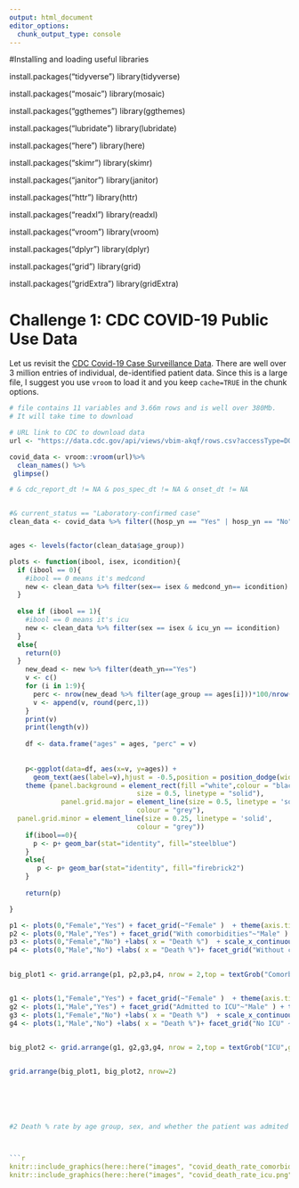 ```yaml
---
output: html_document
editor_options: 
  chunk_output_type: console
---
```

#Installing and loading useful libraries

install.packages("tidyverse")
library(tidyverse)

install.packages("mosaic")
library(mosaic)

install.packages("ggthemes")
library(ggthemes)

install.packages("lubridate")
library(lubridate)

install.packages("here")
library(here)

install.packages("skimr")
library(skimr)

install.packages("janitor")
library(janitor)

install.packages("httr")
library(httr)

install.packages("readxl")
library(readxl)

install.packages("vroom")
library(vroom)

install.packages("dplyr")
library(dplyr)

install.packages("grid")
library(grid)

install.packages("gridExtra")
library(gridExtra)

# Challenge 1: CDC COVID-19 Public Use Data

Let us revisit the [CDC Covid-19 Case Surveillance Data](https://data.cdc.gov/Case-Surveillance/COVID-19-Case-Surveillance-Public-Use-Data/vbim-akqf). There are well over 3 million entries of individual, de-identified patient data. Since this is a large file, I suggest you use `vroom` to load it and you keep `cache=TRUE` in the chunk options.


```r
# file contains 11 variables and 3.66m rows and is well over 380Mb. 
# It will take time to download

# URL link to CDC to download data
url <- "https://data.cdc.gov/api/views/vbim-akqf/rows.csv?accessType=DOWNLOAD"

covid_data <- vroom::vroom(url)%>%
  clean_names() %>%
 glimpse()

# & cdc_report_dt != NA & pos_spec_dt != NA & onset_dt != NA


#& current_status == "Laboratory-confirmed case" 
clean_data <- covid_data %>% filter((hosp_yn == "Yes" | hosp_yn == "No") & (race_and_ethnicity_combined != "Unknown")  & (medcond_yn == "Yes"|medcond_yn == "No") & current_status == "Laboratory-confirmed case" & (icu_yn == "Yes"|icu_yn == "No")  & (death_yn == "Yes"|death_yn == "No")  & age_group!="Unknown") %>% drop_na()


ages <- levels(factor(clean_data$age_group))

plots <- function(ibool, isex, icondition){
  if (ibool == 0){
    #ibool == 0 means it's medcond
    new <- clean_data %>% filter(sex== isex & medcond_yn== icondition)
  }
  
  else if (ibool == 1){
    #ibool == 0 means it's icu
    new <- clean_data %>% filter(sex == isex & icu_yn == icondition)
  }
  else{
    return(0)
  }
    new_dead <- new %>% filter(death_yn=="Yes")
    v <- c()
    for (i in 1:9){
      perc <- nrow(new_dead %>% filter(age_group == ages[i]))*100/nrow(new %>% filter(age_group == ages[i]))
      v <- append(v, round(perc,1))
    }
    print(v)
    print(length(v))
    
    df <- data.frame("ages" = ages, "perc" = v)
      
    
    p<-ggplot(data=df, aes(x=v, y=ages)) + 
      geom_text(aes(label=v),hjust = -0.5,position = position_dodge(width = 1),  color="black", size=3.5)+
    theme (panel.background = element_rect(fill ="white",colour = "black",
                                size = 0.5, linetype = "solid"),
             panel.grid.major = element_line(size = 0.5, linetype = 'solid',
                                colour = "grey"), 
  panel.grid.minor = element_line(size = 0.25, linetype = 'solid',
                                colour = "grey"))
    if(ibool==0){
      p <- p+ geom_bar(stat="identity", fill="steelblue")
    }
    else{
       p <- p+ geom_bar(stat="identity", fill="firebrick2")
    }
    
    return(p)

}

p1 <- plots(0,"Female","Yes") + facet_grid(~"Female" )  + theme(axis.title = element_blank(), axis.text.x = element_blank() , plot.margin=unit(c(0,0,-0.2,0), "cm")) + scale_x_continuous(limits=c(0, 50))
p2 <- plots(0,"Male","Yes") + facet_grid("With comorbidities"~"Male" ) + theme(axis.title = element_blank(), axis.text = element_blank(), plot.margin=unit(c(0,0,-0.2,0), "cm")) + scale_x_continuous(limits=c(0, 50))
p3 <- plots(0,"Female","No") +labs( x = "Death %")  + scale_x_continuous(limits=c(0, 50)) + theme(plot.margin=unit(c(0.2,0,0,0),"cm"), axis.title.y = element_blank())
p4 <- plots(0,"Male","No") +labs( x = "Death %")+ facet_grid("Without comorbidities" ~ .) + theme(axis.title.y = element_blank(), axis.text.y = element_blank(), plot.margin=unit(c(0.2,0,0,0),"cm"))+ scale_x_continuous(limits=c(0, 50))

  
big_plot1 <- grid.arrange(p1, p2,p3,p4, nrow = 2,top = textGrob("Comorbidities",gp=gpar(fontsize=20,font=3)))


g1 <- plots(1,"Female","Yes") + facet_grid(~"Female" )  + theme(axis.title = element_blank(), axis.text.x = element_blank() , plot.margin=unit(c(0,0,-0.2,0), "cm")) + scale_x_continuous(limits=c(0, 80))
g2 <- plots(1,"Male","Yes") + facet_grid("Admitted to ICU"~"Male" ) + theme(axis.title = element_blank(), axis.text = element_blank(), plot.margin=unit(c(0,0,-0.2,0), "cm")) + scale_x_continuous(limits=c(0, 80))
g3 <- plots(1,"Female","No") +labs( x = "Death %")  + scale_x_continuous(limits=c(0, 80)) + theme(plot.margin=unit(c(0.2,0,0,0),"cm"), axis.title.y = element_blank())
g4 <- plots(1,"Male","No") +labs( x = "Death %")+ facet_grid("No ICU" ~ .) + theme(axis.title.y = element_blank(), axis.text.y = element_blank(), plot.margin=unit(c(0.2,0,0,0),"cm"))+ scale_x_continuous(limits=c(0, 80))

  
big_plot2 <- grid.arrange(g1, g2,g3,g4, nrow = 2,top = textGrob("ICU",gp=gpar(fontsize=20,font=3)))


grid.arrange(big_plot1, big_plot2, nrow=2)






#2 Death % rate by age group, sex, and whether the patient was admited to Intensive Care Unit or not



```r
knitr::include_graphics(here::here("images", "covid_death_rate_comorbidities.png"), error = FALSE)
knitr::include_graphics(here::here("images", "covid_death_rate_icu.png"), error = FALSE)
```